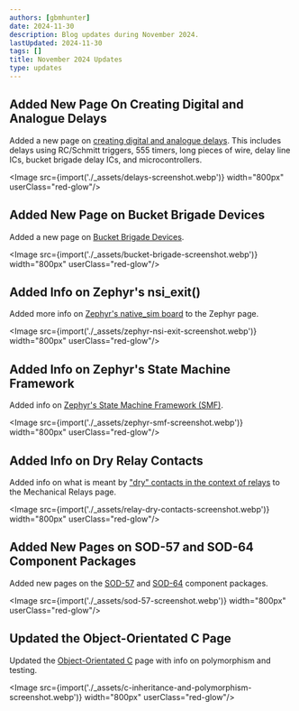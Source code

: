 ```yaml
---
authors: [gbmhunter]
date: 2024-11-30
description: Blog updates during November 2024.
lastUpdated: 2024-11-30
tags: []
title: November 2024 Updates
type: updates
---
```


## Added New Page On Creating Digital and Analogue Delays

Added a new page on [creating digital and analogue delays](/electronics/circuit-design/delays/). This includes delays using RC/Schmitt triggers, 555 timers, long pieces of wire, delay line ICs, bucket brigade delay ICs, and microcontrollers.

<Image src={import('./_assets/delays-screenshot.webp')} width="800px" userClass="red-glow"/>

## Added New Page on Bucket Brigade Devices

Added a new page on [Bucket Brigade Devices](/electronics/components/bucket-brigade-devices/).

<Image src={import('./_assets/bucket-brigade-screenshot.webp')} width="800px" userClass="red-glow"/>

## Added Info on Zephyr's nsi_exit()

Added more info on [Zephyr's native_sim board](/programming/operating-systems/zephyr/#native-simulator-native_sim) to the Zephyr page.

<Image src={import('./_assets/zephyr-nsi-exit-screenshot.webp')} width="800px" userClass="red-glow"/>

## Added Info on Zephyr's State Machine Framework

Added info on [Zephyr's State Machine Framework (SMF)](/programming/operating-systems/zephyr/state-machine-framework/).

<Image src={import('./_assets/zephyr-smf-screenshot.webp')} width="800px" userClass="red-glow"/>

## Added Info on Dry Relay Contacts

Added info on what is meant by ["dry" contacts in the context of relays](/electronics/components/relays/mechanical/#dry-contacts) to the Mechanical Relays page.

<Image src={import('./_assets/relay-dry-contacts-screenshot.webp')} width="800px" userClass="red-glow"/>

## Added New Pages on SOD-57 and SOD-64 Component Packages

Added new pages on the [SOD-57](/pcb-design/component-packages/sod-57-component-package/) and [SOD-64](/pcb-design/component-packages/sod-64-component-package/) component packages.

<Image src={import('./_assets/sod-57-screenshot.webp')} width="800px" userClass="red-glow"/>

## Updated the Object-Orientated C Page

Updated the [Object-Orientated C](/programming/languages/c/object-orientated-c/) page with info on polymorphism and testing.

<Image src={import('./_assets/c-inheritance-and-polymorphism-screenshot.webp')} width="800px" userClass="red-glow"/>
